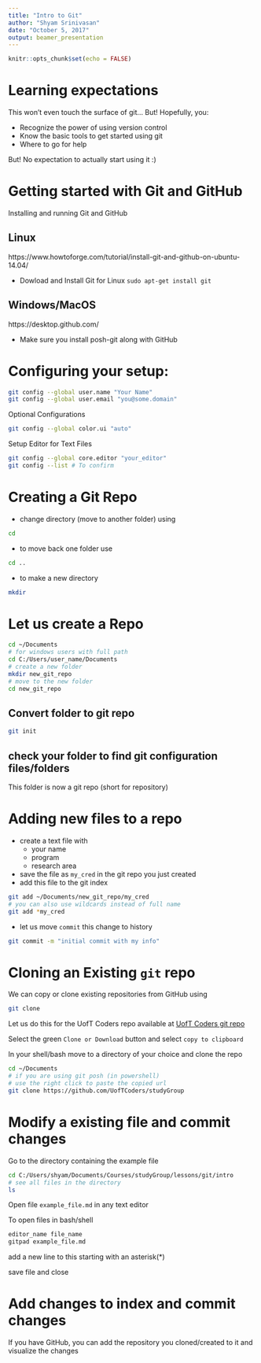 ```yaml
---
title: "Intro to Git"
author: "Shyam Srinivasan"
date: "October 5, 2017"
output: beamer_presentation
---
```


```r
knitr::opts_chunk$set(echo = FALSE)
```

# Learning expectations

This won't even touch the surface of git... But! Hopefully, you:

- Recognize the power of using version control
- Know the basic tools to get started using git
- Where to go for help

But! No expectation to actually start using it :)


# Getting started with Git and GitHub

Installing and running Git and GitHub

## Linux
https://www.howtoforge.com/tutorial/install-git-and-github-on-ubuntu-14.04/

* Dowload and Install Git for Linux
`sudo apt-get install git`

## Windows/MacOS
https://desktop.github.com/

* Make sure you install posh-git along with GitHub

# Configuring your setup:

```bash
git config --global user.name "Your Name"
git config --global user.email "you@some.domain"
```

Optional Configurations
```bash
git config --global color.ui "auto" 
```

Setup Editor for Text Files

```bash
git config --global core.editor "your_editor"
git config --list # To confirm
```

# Creating a Git Repo
* change directory (move to another folder) using 
```bash 
cd
```
* to move back one folder use
```bash 
cd ..
```
* to make a new directory
```bash
mkdir
```

# Let us create a Repo
```bash
cd ~/Documents
# for windows users with full path
cd C:/Users/user_name/Documents
# create a new folder
mkdir new_git_repo
# move to the new folder
cd new_git_repo
```
## Convert folder to **git** repo
```bash
git init
```
## check your folder to find git configuration files/folders
This folder is now a git repo (short for repository)

# Adding new files to a repo
* create a text file with
    + your name
    + program
    + research area
* save the file as `my_cred` in the git repo you just created
* add this file to the git index
```bash
git add ~/Documents/new_git_repo/my_cred
# you can also use wildcards instead of full name
git add *my_cred
```
* let us move `commit` this change to history 
```bash
git commit -m "initial commit with my info"
```

# Cloning an Existing `git` repo
We can copy or clone existing repositories from GitHub using
```bash
git clone
```
Let us do this for the UofT Coders repo available at
[UofT Coders git repo](https://github.com/UofTCoders/studyGroup)

Select the green `Clone or Download` button and select ` copy to clipboard`

In your shell/bash move to a directory of your choice and clone the repo
```bash
cd ~/Documents
# if you are using git posh (in powershell) 
# use the right click to paste the copied url
git clone https://github.com/UofTCoders/studyGroup
```

# Modify a existing file and commit changes
Go to the directory containing the example file
```bash
cd C:/Users/shyam/Documents/Courses/studyGroup/lessons/git/intro
# see all files in the directory
ls
```
Open file `example_file.md` in any text editor

To open files in bash/shell
```bash
editor_name file_name
gitpad example_file.md
```

add a new line to this starting with an asterisk(*)

save file and close

# Add changes to index and commit changes
If you have GitHub, you can add the repository you cloned/created to it and visualize the changes



